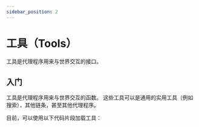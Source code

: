 ```yaml
---
sidebar_position: 2
---
```

# 工具（Tools）

工具是代理程序用来与世界交互的接口。

## 入门

工具是代理程序用来与世界交互的函数。
这些工具可以是通用的实用工具（例如搜索），其他链条，甚至其他代理程序。

目前，可以使用以下代码片段加载工具：


<GetStarted/>
